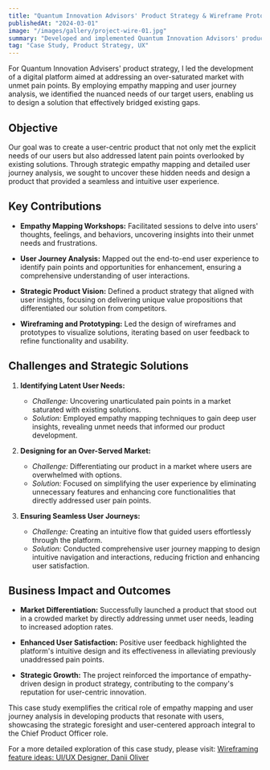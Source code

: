 ```yaml
---
title: "Quantum Innovation Advisors' Product Strategy & Wireframe Prototype"
publishedAt: "2024-03-01"
image: "/images/gallery/project-wire-01.jpg"
summary: "Developed and implemented Quantum Innovation Advisors' product strategy, leveraging empathy mapping and wireframe prototypes to design a user-centric solution that addressed unmet pain points in an over-saturated market."
tag: "Case Study, Product Strategy, UX"
---
```


For Quantum Innovation Advisers' product strategy, I led the development of a digital platform aimed at addressing an over-saturated market with unmet pain points. By employing empathy mapping and user journey analysis, we identified the nuanced needs of our target users, enabling us to design a solution that effectively bridged existing gaps.

## Objective

Our goal was to create a user-centric product that not only met the explicit needs of our users but also addressed latent pain points overlooked by existing solutions. Through strategic empathy mapping and detailed user journey analysis, we sought to uncover these hidden needs and design a product that provided a seamless and intuitive user experience.

## Key Contributions

- **Empathy Mapping Workshops:** Facilitated sessions to delve into users' thoughts, feelings, and behaviors, uncovering insights into their unmet needs and frustrations.

- **User Journey Analysis:** Mapped out the end-to-end user experience to identify pain points and opportunities for enhancement, ensuring a comprehensive understanding of user interactions.

- **Strategic Product Vision:** Defined a product strategy that aligned with user insights, focusing on delivering unique value propositions that differentiated our solution from competitors.

- **Wireframing and Prototyping:** Led the design of wireframes and prototypes to visualize solutions, iterating based on user feedback to refine functionality and usability.

## Challenges and Strategic Solutions

1. **Identifying Latent User Needs:**  
   - *Challenge:* Uncovering unarticulated pain points in a market saturated with existing solutions.  
   - *Solution:* Employed empathy mapping techniques to gain deep user insights, revealing unmet needs that informed our product development. 

2. **Designing for an Over-Served Market:**  
   - *Challenge:* Differentiating our product in a market where users are overwhelmed with options.  
   - *Solution:* Focused on simplifying the user experience by eliminating unnecessary features and enhancing core functionalities that directly addressed user pain points.

3. **Ensuring Seamless User Journeys:**  
   - *Challenge:* Creating an intuitive flow that guided users effortlessly through the platform.  
   - *Solution:* Conducted comprehensive user journey mapping to design intuitive navigation and interactions, reducing friction and enhancing user satisfaction. 

## Business Impact and Outcomes

- **Market Differentiation:** Successfully launched a product that stood out in a crowded market by directly addressing unmet user needs, leading to increased adoption rates.

- **Enhanced User Satisfaction:** Positive user feedback highlighted the platform's intuitive design and its effectiveness in alleviating previously unaddressed pain points.

- **Strategic Growth:** The project reinforced the importance of empathy-driven design in product strategy, contributing to the company's reputation for user-centric innovation.

This case study exemplifies the critical role of empathy mapping and user journey analysis in developing products that resonate with users, showcasing the strategic foresight and user-centered approach integral to the Chief Product Officer role.

For a more detailed exploration of this case study, please visit: [Wireframing feature ideas: UI/UX Designer, Danii Oliver](https://danii-oliver-portfolio.webflow.io/blog/wireframing) 